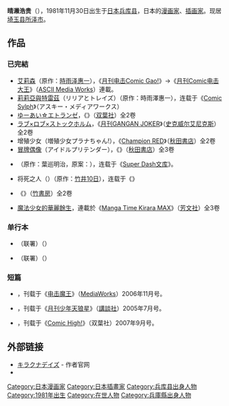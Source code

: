 '''晴濑浩贵'''（{{jpn|j=晴瀬 ひろき|hg=はるせ ひろき|rm=Harese Hiroki}}），1981年11月30日出生于[[日本|日本]][[兵库县|兵库县]]，日本的[[漫画家|漫画家]]、[[插画家|插画家]]。现居[[埼玉县|埼玉县]][[所泽市|所泽市]]。

== 作品 ==
=== 已完結 ===
* [[艾莉森|艾莉森]]（原作：[[時雨泽惠一|時雨泽惠一]]），《[[月刊电击Comic_Gao!|月刊电击Comic Gao!]]》→《[[月刊Comic电击大王|月刊Comic电击大王]]》（[[ASCII_Media_Works|ASCII Media Works]]）連載。
* [[莉莉亞與特雷茲|莉莉亞與特雷茲]]（リリアとトレイズ）（原作：時雨澤惠一），连载于《[[Comic_Sylph|Comic Sylph]]》（アスキー・メディアワークス）
* [[ゆーあい☆エトランゼ|ゆーあい☆エトランゼ]]，《{{link-ja|COMIC SEED!|COMIC SEED!}}》（[[双葉社|双葉社]]）全2卷
* [[ラブ×ロブ×ストックホルム|ラブ×ロブ×ストックホルム]]，《[[月刊GANGAN_JOKER|月刊GANGAN JOKER]]》（[[史克威尔艾尼克斯|史克威尔艾尼克斯]]）全2卷
* 增殖少女（増殖少女プラナちゃん!），《[[Champion_RED|Champion RED]]》（[[秋田書店|秋田書店]]）全2卷
* [[冒牌偶像|冒牌偶像]]（アイドルプリテンダー），《{{link-ja|Champion RED Ichigo|チャンピオンREDいちご}}》（[[秋田書店|秋田書店]]）全3卷
* {{lang|ja|[[嘘つき天使は死にました!|嘘つき天使は死にました!]]}}（原作：葉巡明治，原案：{{lang|ja|しらび}}），连载于《[[Super_Dash文库|Super Dash文库]]》。
* 将死之人（{{lang-ja|もうすぐ死ぬひと}}）（原作：[[竹井10日|竹井10日]]），连载于《{{link-ja|COMIC Meteor|COMICメテオ}}》
* {{nihongo|化野小姐是殭屍|化野さんはすでに死んでる。|lead=yes}}《{{link-ja|Manga Life|まんがライフ}}》（[[竹書房|竹書房]]）全2卷
* [[魔法少女的華麗餘生|魔法少女的華麗餘生]]，連載於《[[Manga_Time_Kirara_MAX|Manga Time Kirara MAX]]》（[[芳文社|芳文社]]）全3卷

=== 单行本 ===
* {{lang|ja|マンガでわかるフーリエ解析}}（联署）（{{lang|ja|[[オーム社|オーム社]]}}）
* {{lang|ja|脱オタクファッションガイド}}（联署）（{{lang|ja|オーム社}}）

=== 短篇 ===
* {{lang|ja|紅い雫が涸れるまで}}，刊载于《[[电击魔王|电击魔王]]》（[[MediaWorks|MediaWorks]]）2006年11月号。
* {{lang|ja|エウナギレクイエム〜ボクと彼女の復讐記〜}}，刊载于《[[月刊少年天狼星|月刊少年天狼星]]》（[[講談社|講談社]]）2005年7月号。
* {{lang|ja|蠢動! ベルゼブブちゃん}}，刊载于《[[Comic_High!|Comic High!]]》（双葉社）2007年9月号。

== 外部链接 ==
* [http://www001.upp.so-net.ne.jp/haru0/index.html キラクナデイズ] {{Wayback|url=http://www001.upp.so-net.ne.jp/haru0/index.html |date=20140414003939 }} - 作者官网
* {{Twitter|haruse|晴瀬浩贵}}
 
{{DEFAULTSORT:Harese Hiroki}}
[[Category:日本漫画家|Category:日本漫画家]]
[[Category:日本插畫家|Category:日本插畫家]]
[[Category:兵库县出身人物|Category:兵库县出身人物]]
[[Category:1981年出生|Category:1981年出生]]
[[Category:在世人物|Category:在世人物]]
[[Category:兵庫縣出身人物|Category:兵庫縣出身人物]]
